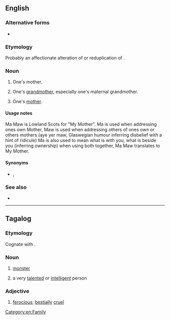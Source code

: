 ==English==

===Alternative forms===
* {{l|en|mammaw}}

===Etymology===
Probably an affectionate alteration of {{m|en|mama}} or reduplication of {{m|maw||mother}}.

===Noun===
{{en-noun}}

# {{lb|en|UK|dialect|Scottish lowlands}} One's mother.
# {{lb|en|US|dialect|Southern US}} One's [[grandmother]], especially one's maternal grandmother.
# {{lb|en|US|dialect|Southern US|less commonly}} One's [[mother]].

====Usage notes====
Ma Maw is Lowland Scots for "My Mother". Ma is used when addressing ones own Mother, Maw is used when addressing others of ones own or others mothers (aye yer maw, Glaswegian humour inferring disbelief with a hint of ridicule)
Ma is also used to mean what is with you, what is beside you (inferring ownership) when using both together, Ma Maw translates to My Mother.

====Synonyms====
* {{l|en|meemaw}}, {{l|en|memaw}}

===See also===
* {{l|en|papaw}}

[[Category:en:Family]]

----

==Tagalog==

===Etymology===
Cognate with {{cog|ceb|amaw||stupid}}.

===Noun===
{{head|tl|noun}}

# [[monster]]
# {{lb|tl|colloquial}} a very [[talented]] or [[intelligent]] person
#: {{ux|tl|'''Mamaw''' si Bryan, dahil marunong siya ng hindi kumulang sa limang wika.|Bryan is brilliant, since he knows no less than five languages.}}

===Adjective===
{{head|tl|adjective}}

# [[ferocious]]; [[bestially]] [[cruel]]
#: {{syn|tl|halimaw}}